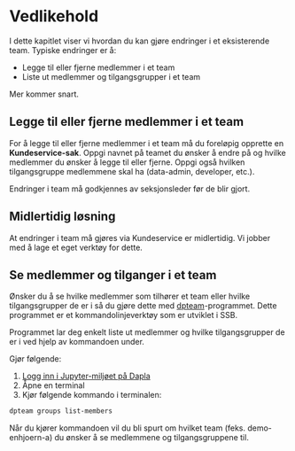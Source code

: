 # Vedlikehold

I dette kapitlet viser vi hvordan du kan gjøre endringer i et eksisterende team. Typiske endringer er å: 

- Legge til eller fjerne medlemmer i et team
- Liste ut medlemmer og tilgangsgrupper i et team

Mer kommer snart.

## Legge til eller fjerne medlemmer i et team

For å legge til eller fjerne medlemmer i et team må du foreløpig opprette en **Kundeservice-sak**. Oppgi navnet på teamet du ønsker å endre på og hvilke medlemmer du ønsker å legge til eller fjerne. Oppgi også hvilken tilgangsgruppe medlemmene skal ha (data-admin, developer, etc.).

Endringer i team må godkjennes av seksjonsleder før de blir gjort.

::: {.callout-note}
## Midlertidig løsning

At endringer i team må gjøres via Kundeservice er midlertidig. Vi jobber med å lage et eget verktøy for dette.
:::

## Se medlemmer og tilganger i et team

Ønsker du å se hvilke medlemmer som tilhører et team eller hvilke tilgangsgrupper de er i så du gjøre dette med [dpteam](https://statisticsnorway.github.io/dapla-team-cli/guide/)-programmet. Dette programmet er et kommandolinjeverktøy som er utviklet i SSB.

Programmet lar deg enkelt liste ut medlemmer og hvilke tilgangsgrupper de er i ved hjelp av kommandoen under.

Gjør følgende: 

1. [Logg inn i Jupyter-miljøet på Dapla](./innlogging.html#prod)
2. Åpne en terminal
3. Kjør følgende kommando i terminalen:

```bash 
dpteam groups list-members 
``` 

Når du kjører kommandoen vil du bli spurt om hvilket team (feks. demo-enhjoern-a) du ønsker å se medlemmene og tilgangsgruppene til.

